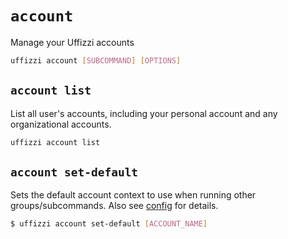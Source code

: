 # `account`

Manage your Uffizzi accounts

``` bash {10}
uffizzi account [SUBCOMMAND] [OPTIONS]
```

## `account list`
List all user's accounts, including your personal account and any organizational accounts.

``` bash {10}
uffizzi account list
```

## `account set-default`
Sets the default account context to use when running other groups/subcommands. Also see [config](/docs/cli/commands/config) for details.

``` bash {10}
$ uffizzi account set-default [ACCOUNT_NAME]
```
